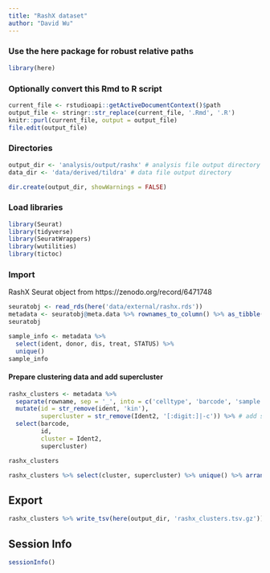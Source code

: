 ```yaml
---
title: "RashX dataset"
author: "David Wu"
---
```


### Use the here package for robust relative paths
```r
library(here)
```

### Optionally convert this Rmd to R script 
```r
current_file <- rstudioapi::getActiveDocumentContext()$path
output_file <- stringr::str_replace(current_file, '.Rmd', '.R')
knitr::purl(current_file, output = output_file)
file.edit(output_file)
```

### Directories
```r
output_dir <- 'analysis/output/rashx' # analysis file output directory
data_dir <- 'data/derived/tildra' # data file output directory

dir.create(output_dir, showWarnings = FALSE)
```

### Load libraries
```r
library(Seurat) 
library(tidyverse)
library(SeuratWrappers)
library(wutilities)
library(tictoc)
```

### Import
RashX Seurat object from https://zenodo.org/record/6471748
```r
seuratobj <- read_rds(here('data/external/rashx.rds'))
metadata <- seuratobj@meta.data %>% rownames_to_column() %>% as_tibble()
seuratobj
```
```r
sample_info <- metadata %>% 
  select(ident, donor, dis, treat, STATUS) %>% 
  unique()
sample_info
```

#### Prepare clustering data and add supercluster
```r
rashx_clusters <- metadata %>% 
  separate(rowname, sep = '_', into = c('celltype', 'barcode', 'sample', 'sample_id')) %>% 
  mutate(id = str_remove(ident, 'kin'),
         supercluster = str_remove(Ident2, '[:digit:]|-c')) %>% # add supercluster
  select(barcode, 
         id,
         cluster = Ident2, 
         supercluster) 

rashx_clusters 
```

```r
rashx_clusters %>% select(cluster, supercluster) %>% unique() %>% arrange(supercluster)
```

## Export
```r
rashx_clusters %>% write_tsv(here(output_dir, 'rashx_clusters.tsv.gz'))
```

## Session Info
```r
sessionInfo()
```



